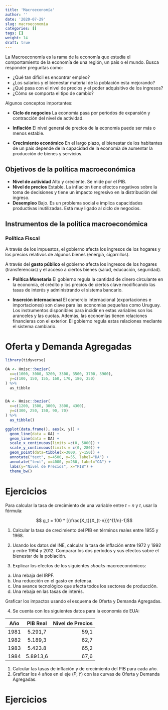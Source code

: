 ```yaml
---
title: 'Macroeconomía'
author: ''
date: '2020-07-29'
slug: macroeconomia
categories: []
tags: []
weight: 14
draft: true
---
```



La Macroeconomía es la rama de la economía que estudia el comportamiento de la economía de una región, un país o el mundo. Busca responder preguntas como:

- ¿Qué tan difícil es encontrar empleo?
- ¿Los salarios y el bienestar material de la población esta mejorando?
- ¿Qué pasa con el nivel de precios y el poder adquisitivo de los ingresos?
- ¿Cómo se comporta el tipo de cambio?

Algunos conceptos importantes:

- __Ciclo de negocios__ La economía pasa por períodos de expansión y contracción del nivel de actividad.

- __Inflación__ El nivel general de precios de la economía puede ser más o menos estable.

- __Crecimiento económico__ En el largo plazo, el bienestar de los habitantes de un país depende de la capacidad de la economía de aumentar la producción de bienes y servicios.

## Objetivos de la política macroeconómica

- __Nivel de actividad__ Alto y creciente. Se mide por el PIB.
- __Nivel de precios__ Estable. La inflación tiene efectos negativos sobre la toma de decisiones y tiene un impacto regresivo en la distribución del ingreso.
- __Desempleo__ Bajo. Es un problema social e implica capacidades productivas inutilizadas. Está muy ligado al ciclo de negocios.

## Instrumentos de la política macroeconómica

### __Política Fiscal__ 
A través de los impuestos, el gobierno afecta los ingresos de los hogares y los precios relativos de algunos bienes (energía, cigarrillos).

A través del __gasto público__ el gobierno afecta los ingresos de los hogares (transferencias) y el acceso a ciertos bienes (salud, educación, seguridad).

- __Política Monetaria__ El gobierno regula la cantidad de dinero circulante en la economía, el crédito y los precios de ciertos clave modificando las tasas de interés y administrando el sistema bancario. 

- __Inserción internacional__ El comercio internacional (exportaciones e importaciones) son clave para las economías pequeñas como Uruguay. Los instrumentos disponibles para incidir en estas variables son los aranceles y las cuotas. Además, las economías tienen relaciones financieras con el exterior. El gobierno regula estas relaciones mediante el sistema cambiario.


# Oferta y Demanda Agregadas

```r
library(tidyverse)

OA <- Hmisc::bezier(
  x=c(1000, 3000, 3200, 3300, 3500, 3700, 3900),
  y=c(100, 150, 155, 160, 170, 180, 250)
) %>% 
  as_tibble


DA <- Hmisc::bezier(
  x=c(1200, 1500, 3000, 3800, 4300),
  y=c(300, 250, 150, 90, 70)
) %>% 
  as_tibble()

ggplot(data.frame(), aes(x, y)) + 
  geom_line(data = OA) +
  geom_line(data = DA) +
  scale_x_continuous(limits =c(0, 5000)) + 
  scale_y_continuous(limits = c(0, 280)) + 
  geom_point(data=tibble(x=3000, y=150)) + 
  annotate("text", x=4500, y=55, label="DA") + 
  annotate("text", x=4000, y=260, label="OA") + 
  labs(y="Nivel de Precios", x="PIB") +
  theme_bw()
```



# Ejercicios

Para calcular la tasa de crecimiento de una variable entre $t-n$ y $t$, usar la fórmula:

$$ g_t = 100 * [(\frac{X_t}{X_{t-n}})^{1/n}-1]$$

1. Calcular la tasa de crecimiento del PIB en términos reales entre 1955 y 1968.

2. Usando los datos del INE, calcular la tasa de inflación entre 1972 y 1992 y entre 1994 y 2012. Comparar los dos períodos y sus efectos sobre el bienestar de la población.

3. Explicar los efectos de los siguientes _shocks_ macroeconómicos:
  a. Una rebaja del IRPF.
  b. Una reducción en el gasto en defensa.
  c. Una avance tecnológico que afecta todos los sectores de producción.
  d. Una rebaja en las tasas de interés.

Graficar los impactos usando el esquema de Oferta y Demanda Agregadas.

4. Se cuenta con los siguientes datos para la economía de EUA:

| Año           | PIB Real      | Nivel de Precios  |
| ------------- |:-------------:| -----:|
| 1981          | 5.291,7       | 59,1 |
| 1982          | 5.189,3       | 62,7 |
| 1983          | 5.423.8       | 65,2 |
| 1984          | 5.8913,6      | 67,6 |

1. Calcular las tasas de inflación y de crecimiento del PIB para cada año.
2. Graficar los 4 años en el eje $(P, Y)$ con las curvas de Oferta y Demanda Agregadas.



# Ejercicios


